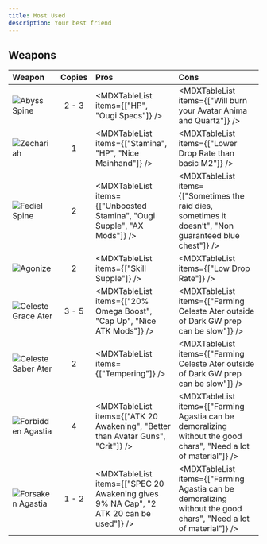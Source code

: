 ```yaml
---
title: Most Used
description: Your best friend
---
```


## Weapons

<div className="[&_td]:align-middle w-full [&_img]:my-2 [&_img]:min-w-[112px] md:[&_img]:w-[206px]">

| Weapon                                         | Copies | Pros                                                                                   | Cons                                                                                                              |
| :--------------------------------------------- | :----: | :------------------------------------------------------------------------------------- | :---------------------------------------------------------------------------------------------------------------- |
| ![Abyss Spine](/weapon/1040414200.webp)        | 2 - 3  | <MDXTableList items={["HP", "Ougi Specs"]} />                                          | <MDXTableList items={["Will burn your Avatar Anima and Quartz"]} />                                               |
| ![Zechariah](/weapon/1040813100.webp)          |   1    | <MDXTableList items={["Stamina", "HP", "Nice Mainhand"]} />                            | <MDXTableList items={["Lower Drop Rate than basic M2"]} />                                                        |
| ![Fediel Spine](/weapon/1040020300.webp)       |   2    | <MDXTableList items={["Unboosted Stamina", "Ougi Supple", "AX Mods"]} />               | <MDXTableList items={["Sometimes the raid dies, sometimes it doesn’t", "Non guaranteed blue chest"]} />           |
| ![Agonize](/weapon/1040711100.webp)            |   2    | <MDXTableList items={["Skill Supple"]} />                                              | <MDXTableList items={["Low Drop Rate"]} />                                                                        |
| ![Celeste Grace Ater](/weapon/1040618800.webp) | 3 - 5  | <MDXTableList items={["20% Omega Boost", "Cap Up", "Nice ATK Mods"]} />                | <MDXTableList items={["Farming Celeste Ater outside of Dark GW prep can be slow"]} />                             |
| ![Celeste Saber Ater](/weapon/1040916300.webp) |   2    | <MDXTableList items={["Tempering"]} />                                                 | <MDXTableList items={["Farming Celeste Ater outside of Dark GW prep can be slow"]} />                             |
| ![Forbidden Agastia](/weapon/1040422300.webp)  |   4    | <MDXTableList items={["ATK 20 Awakening", "Better than Avatar Guns", "Crit"]} />       | <MDXTableList items={["Farming Agastia can be demoralizing without the good chars", "Need a lot of material"]} /> |
| ![Forsaken Agastia](/weapon/1040816100.webp)   | 1 - 2  | <MDXTableList items={["SPEC 20 Awakening gives 9% NA Cap", "2 ATK 20 can be used"]} /> | <MDXTableList items={["Farming Agastia can be demoralizing without the good chars", "Need a lot of material"]} /> |

</div>
